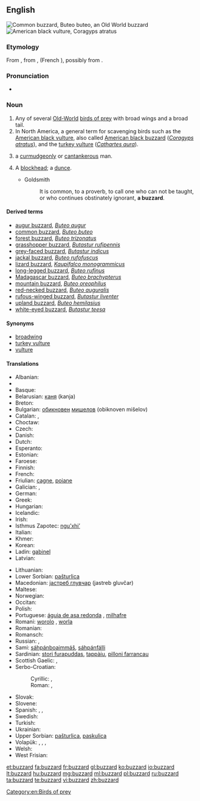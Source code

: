 ==English==

[[Image:Poster Buteo buteo.jpg|thumb|Common buzzard, ''Buteo buteo'', an Old World buzzard]]
[[Image:Coragyps-atratus-001.jpg|thumb|American black vulture, ''Coragyps atratus'']]
{{wikipedia}}

===Etymology===
From {{etyl|xno|en}} {{term|buisart|lang=fro}}, from {{etyl|fro|en}} {{term|buison|lang=fro}}, {{term|buson|lang=fro}} (French {{term|buse|lang=fr}}), possibly from {{etyl|la|en}} {{term|buteon|buteōn|[[buteo]]|lang=la}}.

===Pronunciation===
* {{IPA|/ˈbʌzəɻd/}}

===Noun===
{{en-noun}}

# Any of several [[Old-World]] [[bird of prey|birds of prey]] with broad wings and a broad tail.
# In North America, a general term for scavenging birds such as the [[American black vulture]], also called [[American black buzzard]] (''[[Coragyps atratus]]''), and the [[turkey vulture]] (''[[Cathartes aura]]'').
# {{context|colloquial|often preceded by "old"|lang=en}} a [[curmudgeonly]] or [[cantankerous]] man.
# {{context|archaic|lang=en}} A [[blockhead]]; a [[dunce]].
#* Goldsmith
#*: It is common, to a proverb, to call one who can not be taught, or who continues obstinately ignorant, '''a buzzard'''.

====Derived terms====
* [[augur buzzard]], ''[[Buteo augur]]''
* [[common buzzard]], ''[[Buteo buteo]]''
* [[forest buzzard]], ''[[Buteo trizonatus]]''
* [[grasshopper buzzard]], ''[[Butastur rufipennis]]''
* [[grey-faced buzzard]], ''[[Butastur indicus]]''
* [[jackal buzzard]], ''[[Buteo rufofuscus]]''
* [[lizard buzzard]], ''[[Kaupifalco monogrammicus]]''
* [[long-legged buzzard]], ''[[Buteo rufinus]]''
* [[Madagascar buzzard]], ''[[Buteo brachypterus]]''
* [[mountain buzzard]], ''[[Buteo oreophilus]]''
* [[red-necked buzzard]], ''[[Buteo auguralis]]''
* [[rufous-winged buzzard]], ''[[Butastur liventer]]''
* [[upland buzzard]], ''[[Buteo hemilasius]]''
* [[white-eyed buzzard]], ''[[Butastur teesa]]''

====Synonyms====
* [[broadwing]]
* [[turkey vulture]]
* [[vulture]]

====Translations====
{{trans-top|Genus Buteo}}
* Albanian: {{t-|sq|huta}}
* {{trreq|ar}}
* Basque: {{t-|eu|zapelatz}}
* Belarusian: [[каня]] (kanja) {{f}}
* Breton: {{t-|br|baou}}
* Bulgarian: [[обикновен]] [[мишелов]] (obiknoven mišelov) {{m}}
* Catalan: {{t-|ca|aligot|m}}, {{t-|ca|zopilot|m}}
* Choctaw: {{tø|cho|sheki}}
* Czech: {{t-|cs|káně|n}}
* Danish: {{t-|da|musvåge}}
* Dutch: {{t+|nl|buizerd|m}}
* Esperanto: {{t-|eo|buteo}}
* Estonian: {{t-|et|hiireviu}}
* Faroese: {{t-|fo|músvákur|m}}
* Finnish: {{t+|fi|haukka}}
* French: {{t+|fr|buse|f}}
* Friulian: [[cagne]], [[poiane]]
* Galician: {{t-|gl|miñato|m}}, {{t+|gl|bexato|m}}
* German: {{t+|de|Bussard|m}}
* Greek: {{t+|el|γερακίνα|f}}
* Hungarian: {{t-|hu|ölyv}}
* Icelandic: {{t+|is|músvákur|m}}
* Irish: {{t-|ga|clamhán}}
* Isthmus Zapotec: [[nguʼxhiʼ]]
* Italian: {{t+|it|poiana|f}}
* Khmer: {{t+|km|ត្មាត|tr=tmaat|sc=Khmr}}
* Korean: {{t-|ko|말똥가리|tr=malttonggari}}
* Ladin: [[gabinel]]
* Latvian: {{t-|lv|klijāns}}
{{trans-mid}}
* Lithuanian: {{t+|lt|suopis}}
* Lower Sorbian: [[pašturlica]] {{f}}
* Macedonian: [[jастреб глувчар]] (jastreb gluvčar) {{m}}
* Maltese: {{t-|mt|kuċċarda prima|f}}
* Norwegian: {{t-|no|musvåk}}
* Occitan: {{t-|oc|tartana|f}}
* Polish: {{t+|pl|myszołów|m}}
* Portuguese: [[águia de asa redonda]] {{f}}, [[milhafre]] {{m}}
* Romani: [[worolo]] {{m}}, [[worla]] {{f}}
* Romanian: {{t-|ro|șoricar}} {{m}}
* Romansch: {{t-|rm|girun da mieurs}}
* Russian: {{t+|ru|канюк|m|tr=kanjúk}}, {{t-|ru|саpыч|m|tr=sarýč}}
* Sami: [[sáhpánboaimmáš]], [[sáhpánfálli]]
* Sardinian: [[stori furapuddas]], [[tappàiu]], [[pilloni farrancau]]
* Scottish Gaelic: {{t-|gd|clamhan|m}}, {{t-|gd|àrmhaigh|m}}
* Serbo-Croatian:
*: Cyrillic: {{t-|sh|мишар|m|alt=ми̏ша̄р|sc=Cyrl}}, {{t-|sh|шкањац|m|alt=шка́њац|sc=Cyrl}}
*: Roman: {{t-|sh|mišar|m|alt=mȉšār}}, {{t-|sh|škanjac|m|alt=škánjac}}
* Slovak: {{t-|sk|myšiak lesný}}
* Slovene: {{t-|sl|kanja}}
* Spanish: {{t-|es|ratonero común|m}} <!--[[busardo]] is this for the American continent?-->, {{t-|es|busardo|m}}, {{t-|es|gavilán|m}}
* Swedish: {{t+|sv|ormvråk}}
* Turkish: {{t+|tr|şahin}}
* Ukrainian: {{t-|uk|канюк|m|tr=kanjúk}}
* Upper Sorbian: [[pašturlica]], [[paskulica]]
* Volapük: {{qualifier|male or female}} {{t+|vo|busar}}, {{qualifier|male}} {{t-|vo|hibusar}}, {{qualifier|female}} {{t-|vo|jibusar}}, {{qualifier|offspring, young}} {{t-|vo|busarül}}
* Welsh: {{t-|cy|bwncath}}
* West Frisian: {{t+|fy|mûzefalk}}
{{trans-bottom}}

{{trans-see|American black vulture|black vulture}}

{{trans-see|turkey vulture}}

[[Category:en:Birds of prey]]

[[et:buzzard]]
[[fa:buzzard]]
[[fr:buzzard]]
[[gl:buzzard]]
[[ko:buzzard]]
[[io:buzzard]]
[[lt:buzzard]]
[[hu:buzzard]]
[[mg:buzzard]]
[[ml:buzzard]]
[[pl:buzzard]]
[[ru:buzzard]]
[[ta:buzzard]]
[[te:buzzard]]
[[vi:buzzard]]
[[zh:buzzard]]